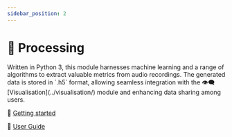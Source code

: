 ```yaml
---
sidebar_position: 2
---
```



# 🧮 Processing

<Fragment>
  Written in <PythonIcon /> Python 3, this module harnesses machine learning and
  a range of algorithms to extract valuable metrics from audio recordings.
</Fragment>

<Fragment>
  The generated data is stored in <StorageIcon /> `.h5` format, allowing
  seamless integration with the 👁️‍🗨️ [Visualisation](../visualisation/) module and
  enhancing data sharing among users.
</Fragment>

🏃 [Getting started](./getting-started/)

📖 [User Guide](./user-guide)
